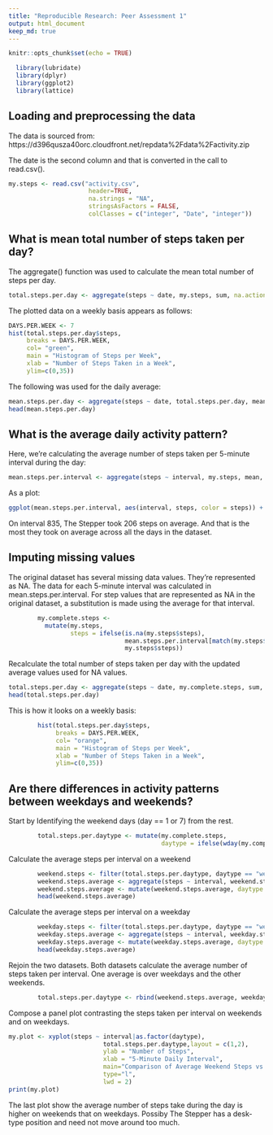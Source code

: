 ---
title: "Reproducible Research: Peer Assessment 1"
output: html_document
keep_md: true
---

```{r setup, include=FALSE}
knitr::opts_chunk$set(echo = TRUE)

  library(lubridate)
  library(dplyr)
  library(ggplot2)
  library(lattice)
```


## Loading and preprocessing the data
The data is sourced from: https://d396qusza40orc.cloudfront.net/repdata%2Fdata%2Factivity.zip

The date is the second column and that is converted in the call to read.csv().
```{r readin} 
my.steps <- read.csv("activity.csv", 
                      header=TRUE, 
                      na.strings = "NA", 
                      stringsAsFactors = FALSE, 
                      colClasses = c("integer", "Date", "integer"))
```


## What is mean total number of steps taken per day?
The aggregate() function was used to calculate the mean total number of steps per day.
```{r total}
total.steps.per.day <- aggregate(steps ~ date, my.steps, sum, na.action = na.omit)
```

The plotted data on a weekly basis appears as follows:
```{r total.steps.per.day}
DAYS.PER.WEEK <- 7
hist(total.steps.per.day$steps, 
     breaks = DAYS.PER.WEEK, 
     col= "green", 
     main = "Histogram of Steps per Week", 
     xlab = "Number of Steps Taken in a Week", 
     ylim=c(0,35))
```


The following was used for the daily average:
```{r averagePerDay}
mean.steps.per.day <- aggregate(steps ~ date, total.steps.per.day, mean, na.action = na.omit)
head(mean.steps.per.day)
```



## What is the average daily activity pattern?
Here, we're calculating the average number of steps taken per 5-minute interval during the day:

```{r 5minInterval}
mean.steps.per.interval <- aggregate(steps ~ interval, my.steps, mean, na.action = na.omit)
```

As a plot: 
```{r plot5MinInterval, echo=TRUE}
ggplot(mean.steps.per.interval, aes(interval, steps, color = steps)) + geom_line() + xlab("5 Minute Interval During Each Day") + ylab("Average Number of Steps") + ggtitle("Average Number of Steps Per 5 Min. Interval Each Day" ) + theme(plot.title = element_text(lineheight=.9, face="bold"))
```

On interval 835, The Stepper took 206 steps on average. And that is the most they took on average across all the days in the dataset.


## Imputing missing values
The original dataset has several missing data values. They're represented as NA. The data for each 5-minute interval was calculated in mean.steps.per.interval. For step values that are represented as NA in the original dataset, a substitution is made using the average for that interval.

```{r imputeaverage}
        my.complete.steps <- 
          mutate(my.steps, 
                 steps = ifelse(is.na(my.steps$steps), 
                                mean.steps.per.interval[match(my.steps$interval, mean.steps.per.interval$interval),2], 
                                my.steps$steps))
```


Recalculate the total number of steps taken per day with the updated average values used for NA values.

```{r recalculateaverage}
total.steps.per.day <- aggregate(steps ~ date, my.complete.steps, sum, na.action = na.omit)
head(total.steps.per.day)
```

This is how it looks on a weekly basis:
```{r plotAverageImputedSteps, echo=TRUE}

        hist(total.steps.per.day$steps, 
             breaks = DAYS.PER.WEEK, 
             col= "orange", 
             main = "Histogram of Steps per Week", 
             xlab = "Number of Steps Taken in a Week",
             ylim=c(0,35))

```



## Are there differences in activity patterns between weekdays and weekends?


Start by Identifying the weekend days (day == 1 or 7) from the rest.
```{r weekendDays}
        total.steps.per.daytype <- mutate(my.complete.steps, 
                                          daytype = ifelse(wday(my.complete.steps$date) == 1 | wday(my.complete.steps$date) == 7, "weekend", "weekday"))
```

Calculate the average steps per interval on a weekend
```{r weekendAveragePerInterval}
        weekend.steps <- filter(total.steps.per.daytype, daytype == "weekend")
        weekend.steps.average <- aggregate(steps ~ interval, weekend.steps, mean)
        weekend.steps.average <- mutate(weekend.steps.average, daytype = "weekend")
        head(weekend.steps.average)
```

Calculate the average steps per interval on a weekday
```{r weekdayAveragePerInterval}
        weekday.steps <- filter(total.steps.per.daytype, daytype == "weekday")
        weekday.steps.average <- aggregate(steps ~ interval, weekday.steps,mean)
        weekday.steps.average <- mutate(weekday.steps.average, daytype = "weekday")
        head(weekday.steps.average)
```

Rejoin the two datasets. Both datasets calculate the average number of steps taken per interval. One average is over weekdays and the other weekends.
```{r rejoinIntervals}
        total.steps.per.daytype <- rbind(weekend.steps.average, weekday.steps.average)
```

Compose a panel plot contrasting the steps taken per interval on weekends and on weekdays.

```{r WeekendsWeekdays, echo=TRUE}
my.plot <- xyplot(steps ~ interval|as.factor(daytype),
                          total.steps.per.daytype,layout = c(1,2), 
                          ylab = "Number of Steps", 
                          xlab = "5-Minute Daily Interval", 
                          main="Comparison of Average Weekend Steps vs Weekday Steps", 
                          type="l",
                          lwd = 2)
print(my.plot)
```

The last plot show the average number of steps take during the day is higher on weekends that on weekdays. Possiby The Stepper has a desk-type position and need not move around too much.




